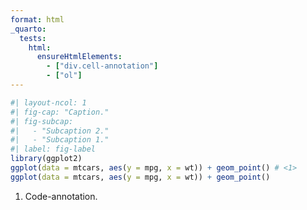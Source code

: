 ```yaml
---
format: html
_quarto:
  tests:
    html:
      ensureHtmlElements:
        - ["div.cell-annotation"]
        - ["ol"]
---
```


```r
#| layout-ncol: 1
#| fig-cap: "Caption."
#| fig-subcap:
#|   - "Subcaption 2."
#|   - "Subcaption 1."
#| label: fig-label
library(ggplot2)
ggplot(data = mtcars, aes(y = mpg, x = wt)) + geom_point() # <1>
ggplot(data = mtcars, aes(y = mpg, x = wt)) + geom_point()
```
1. Code-annotation.